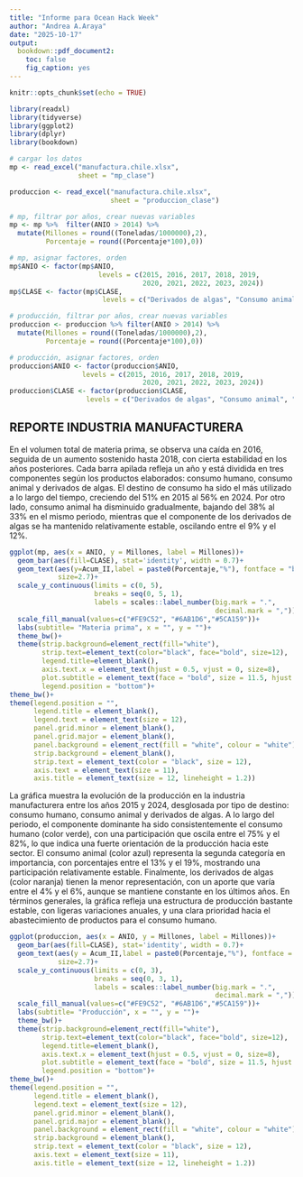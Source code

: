 ```yaml
---
title: "Informe para Ocean Hack Week"
author: "Andrea A.Araya"
date: "2025-10-17"
output: 
  bookdown::pdf_document2:
    toc: false
    fig_caption: yes
---
```


```r
knitr::opts_chunk$set(echo = TRUE)

library(readxl)
library(tidyverse)
library(ggplot2)
library(dplyr)
library(bookdown)

# cargar los datos
mp <- read_excel("manufactura.chile.xlsx", 
                 sheet = "mp_clase")

produccion <- read_excel("manufactura.chile.xlsx", 
                         sheet = "produccion_clase")

# mp, filtrar por años, crear nuevas variables
mp <- mp %>%  filter(ANIO > 2014) %>% 
  mutate(Millones = round((Toneladas/1000000),2),
         Porcentaje = round((Porcentaje*100),0))

# mp, asignar factores, orden
mp$ANIO <- factor(mp$ANIO, 
                      levels = c(2015, 2016, 2017, 2018, 2019,
                                 2020, 2021, 2022, 2023, 2024))
mp$CLASE <- factor(mp$CLASE, 
                       levels = c("Derivados de algas", "Consumo animal", "Consumo humano"))

# producción, filtrar por años, crear nuevas variables
produccion <- produccion %>% filter(ANIO > 2014) %>% 
  mutate(Millones = round((Toneladas/1000000),2),
         Porcentaje = round((Porcentaje*100),0))

# producción, asignar factores, orden
produccion$ANIO <- factor(produccion$ANIO, 
                  levels = c(2015, 2016, 2017, 2018, 2019,
                                 2020, 2021, 2022, 2023, 2024))
produccion$CLASE <- factor(produccion$CLASE, 
                   levels = c("Derivados de algas", "Consumo animal", "Consumo humano"))

```

## REPORTE INDUSTRIA MANUFACTURERA

En el volumen total de materia prima, se observa una caída en 2016, seguida de un aumento sostenido hasta 2018, con cierta estabilidad en los años posteriores. Cada barra apilada refleja un año y está dividida en tres componentes según los productos elaborados: consumo humano, consumo animal y derivados de algas. El destino de consumo ha sido el más utilizado a lo largo del tiempo, creciendo del 51% en 2015 al 56% en 2024. Por otro lado, consumo animal ha disminuido gradualmente, bajando del 38% al 33% en el mismo periodo, mientras que el componente de los derivados de algas se ha mantenido relativamente estable, oscilando entre el 9% y el 12%.

```r

ggplot(mp, aes(x = ANIO, y = Millones, label = Millones))+
  geom_bar(aes(fill=CLASE), stat='identity', width = 0.7)+
  geom_text(aes(y=Acum_II,label = paste0(Porcentaje,"%"), fontface = "bold"),
            size=2.7)+
  scale_y_continuous(limits = c(0, 5),
                     breaks = seq(0, 5, 1),
                     labels = scales::label_number(big.mark = ".",
                                                   decimal.mark = ","))+
  scale_fill_manual(values=c("#FE9C52", "#6AB1D6","#5CA159"))+
  labs(subtitle= "Materia prima", x = "", y = "")+
  theme_bw()+
  theme(strip.background=element_rect(fill="white"),
        strip.text=element_text(color="black", face="bold", size=12),
        legend.title=element_blank(),
        axis.text.x = element_text(hjust = 0.5, vjust = 0, size=8),
        plot.subtitle = element_text(face = "bold", size = 11.5, hjust = 0.5),
        legend.position = "bottom")+
theme_bw()+
theme(legend.position = "", 
      legend.title = element_blank(),
      legend.text = element_text(size = 12),
      panel.grid.minor = element_blank(),
      panel.grid.major = element_blank(),
      panel.background = element_rect(fill = "white", colour = "white"),
      strip.background = element_blank(),  
      strip.text = element_text(color = "black", size = 12),  
      axis.text = element_text(size = 11),  
      axis.title = element_text(size = 12, lineheight = 1.2))  

```

La gráfica muestra la evolución de la producción en la industria manufacturera entre los años 2015 y 2024, desglosada por tipo de destino: consumo humano, consumo animal y derivados de algas. A lo largo del periodo, el componente dominante ha sido consistentemente el consumo humano (color verde), con una participación que oscila entre el 75% y el 82%, lo que indica una fuerte orientación de la producción hacia este sector. El consumo animal (color azul) representa la segunda categoría en importancia, con porcentajes entre el 13% y el 19%, mostrando una participación relativamente estable. Finalmente, los derivados de algas (color naranja) tienen la menor representación, con un aporte que varía entre el 4% y el 6%, aunque se mantiene constante en los últimos años. En términos generales, la gráfica refleja una estructura de producción bastante estable, con ligeras variaciones anuales, y una clara prioridad hacia el abastecimiento de productos para el consumo humano. 

```r

ggplot(produccion, aes(x = ANIO, y = Millones, label = Millones))+
  geom_bar(aes(fill=CLASE), stat='identity', width = 0.7)+
  geom_text(aes(y = Acum_II,label = paste0(Porcentaje,"%"), fontface = "bold"),
            size=2.7)+
  scale_y_continuous(limits = c(0, 3),
                     breaks = seq(0, 3, 1),
                     labels = scales::label_number(big.mark = ".",
                                                   decimal.mark = ","))+
  scale_fill_manual(values=c("#FE9C52", "#6AB1D6","#5CA159"))+
  labs(subtitle= "Producción", x = "", y = "")+
  theme_bw()+
  theme(strip.background=element_rect(fill="white"),
        strip.text=element_text(color="black", face="bold", size=12),
        legend.title=element_blank(),
        axis.text.x = element_text(hjust = 0.5, vjust = 0, size=8),
        plot.subtitle = element_text(face = "bold", size = 11.5, hjust = 0.5),
        legend.position = "bottom")+
theme_bw()+
theme(legend.position = "", 
      legend.title = element_blank(),
      legend.text = element_text(size = 12),
      panel.grid.minor = element_blank(),
      panel.grid.major = element_blank(),
      panel.background = element_rect(fill = "white", colour = "white"),
      strip.background = element_blank(),  
      strip.text = element_text(color = "black", size = 12),  
      axis.text = element_text(size = 11),  
      axis.title = element_text(size = 12, lineheight = 1.2))  


```
